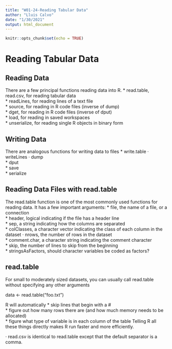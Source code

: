 ```yaml
---
title: "W01-24-Reading Tabular Data"
author: "Lluis Calvo"
date: "1/30/2021"
output: html_document
---
```


```r
knitr::opts_chunk$set(echo = TRUE)
```

# Reading Tabular Data

## Reading Data

There are a few principal functions reading data into R.
* read.table, read.csv, for reading tabular data  
* readLines, for reading lines of a text file  
* source, for reading in R code files (inverse of dump)  
* dget, for reading in R code files (inverse of dput)  
* load, for reading in saved workspaces  
* unserialize, for reading single R objects in binary form  



## Writing Data
There are analogous functions for writing data to files
* write.table · writeLines · dump  
* dput  
* save  
* serialize  


## Reading Data Files with read.table
The read.table function is one of the most commonly used functions for reading data. It has a few important arguments:
* file, the name of a file, or a connection  
* header, logical indicating if the file has a header line  
* sep, a string indicating how the columns are separated  
* colClasses, a character vector indicating the class of each column in the dataset · nrows, the number of rows in the dataset  
* comment.char, a character string indicating the comment character  
* skip, the number of lines to skip from the beginning  
* stringsAsFactors, should character variables be coded as factors?  


## read.table
For small to moderately sized datasets, you can usually call read.table without specifying any other arguments

data <- read.table("foo.txt")

R will automatically
* skip lines that begin with a #  
* figure out how many rows there are (and how much memory needs to be allocated)  
* figure what type of variable is in each column of the table Telling R all these things directly makes R run faster and more efficiently.  


· read.csv is identical to read.table except that the default separator is a comma.


```r



```


